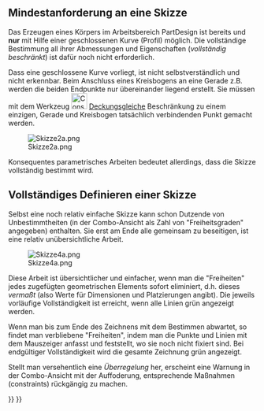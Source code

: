 <languages/>

{{TutorialInfo/de
|Topic=Skizze
|Level=Anfänger
|Author=[[User:Maker|Maker]]
|Time=
|FCVersion=
}}

<span id="Minimum_requirement_for_a_sketch"></span>
==Mindestanforderung an eine Skizze==

Das Erzeugen eines Körpers im Arbeitsbereich PartDesign ist bereits und '''nur''' mit Hilfe einer geschlossenen Kurve (Profil) möglich. Die vollständige Bestimmung all ihrer Abmessungen und Eigenschaften (''vollständig beschränkt'') ist dafür noch nicht erforderlich.

Dass eine geschlossene Kurve vorliegt, ist nicht selbstverständlich und nicht erkennbar. Beim Anschluss eines Kreisbogens an eine Gerade z.B. werden die beiden Endpunkte nur übereinander liegend erstellt. Sie müssen mit dem Werkzeug [[Image:Constraint_PointOnPoint.svg|32px]] [[Sketcher ConstrainCoincident/de|Deckungsgleich]]e Beschränkung zu einem einzigen, Gerade und Kreisbogen tatsächlich verbindenden Punkt gemacht werden.

[[File:Skizze2a.png]]

{{Caption|Eine einfache Skizze. 
Links: Kurve nur an vier Stellen (rot, automatische Beschränkungen beim Zeichnen mit [[File: Sketcher_CreatePolyline.svg|32px]] [[Sketcher_CreatePolyline/de|Polylinie]]) geschlossen. 
Mitte: Warnung - ... gebrochene Fläche (gebrochene Kurve). 
Rechts: Kurve an den verbleibenden vier Stellen geschlossen (grün)}}

Konsequentes parametrisches Arbeiten bedeutet allerdings, dass die Skizze vollständig bestimmt wird.

<span id="Defining_a_sketch_completely"></span>
==Vollständiges Definieren einer Skizze==

Selbst eine noch relativ einfache Skizze kann schon Dutzende von Unbestimmtheiten (in der Combo-Ansicht als Zahl von "Freiheitsgraden" angegeben) enthalten. Sie erst am Ende alle gemeinsam zu beseitigen, ist eine relativ unübersichtliche Arbeit.

[[File:Skizze4a.png]]

{{Caption|Eine einfache Skizze; vollständig bestimmt durch 25 Beschränkungen, von denen nur 5 Bemaßungsbeschränkungen sind.}}

Diese Arbeit ist übersichtlicher und einfacher, wenn man die "Freiheiten" jedes zugefügten geometrischen Elements sofort eliminiert, d.h. dieses ''vermaßt'' (also  Werte für Dimensionen und Platzierungen angibt). Die jeweils vorläufige Vollständigkeit ist erreicht, wenn alle Linien grün angezeigt werden.

Wenn man bis zum Ende des Zeichnens mit dem Bestimmen abwartet, so findet man verbliebene "Freiheiten", indem man die Punkte und Linien mit dem Mauszeiger anfasst und feststellt, wo sie noch nicht fixiert sind. Bei endgültiger Vollständigkeit wird die gesamte Zeichnung grün angezeigt.

Stellt man versehentlich eine ''Überregelung'' her, erscheint eine Warnung in der Combo-Ansicht mit der Auffoderung, entsprechende Maßnahmen (constraints) rückgängig zu machen.

{{Sketcher Tools navi{{#translation:}}}}
{{Userdocnavi{{#translation:}}}}
{{clear}}